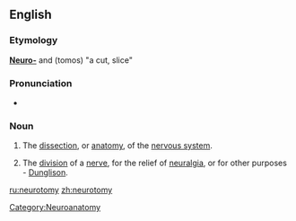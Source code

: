 ==English==

===Etymology===
'''[[Neuro-]]''' and {{AGr.}} '''{{polytonic|[[τόμος]]}}''' (tomos) "a cut, slice"

===Pronunciation===
*{{audio|en-us-neurotomy.ogg|Audio (US)}}

===Noun===
{{en-noun|neurotomies}}

# {{neuroscience}} The [[dissection]], or [[anatomy]], of the [[nervous system]].
# {{neurology}} The [[division]] of a [[nerve]], for the relief of [[neuralgia]], or for other purposes - [[Dunglison]].

[[Category:Neuroanatomy]]

[[ru:neurotomy]]
[[zh:neurotomy]]
